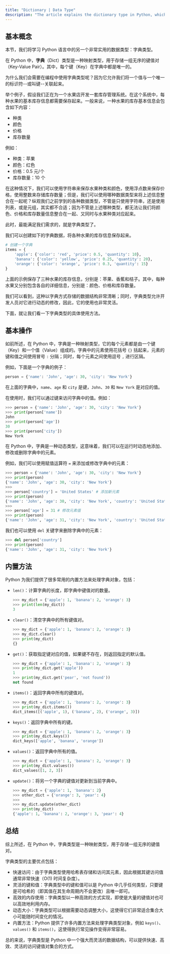 ```yaml
---
title: "Dictionary | Data Type"
description: "The article explains the dictionary type in Python, which is used to store key-value pairs where each key is unique. It uses an example of a fruit store inventory system to show how dictionaries can organize and access data efficiently. The article also covers basic operations and benefits of dictionaries, including quick access times, dynamic sizing, and a variety of built-in methods."
---
```


## 基本概念

本节，我们将学习 Python 语言中的另一个非常实用的数据类型：字典类型。

在 Python 中，**字典**（Dict）类型是一种映射类型，用于存储一组无序的键值对（Key-Value Pair）。其中，每个键（Key）在字典中都是唯一的。

为什么我们会需要在编程中使用字典类型呢？因为它允许我们将一个值与一个唯一的标识符--或叫键--关联起来。

举个例子，假设我们正在为一个水果店开发一套库存管理系统。在这个系统中，每种水果的基本库存信息都需要保存起来。一般来说，一种水果的库存基本信息会包含如下内容：

-   种类
-   颜色
-   价格
-   库存数量

例如：

-   种类：苹果
-   颜色：红色
-   价格：0.5 元/个
-   库存数量：10 个

在这种情况下，我们可以使用字符串来保存水果种类和颜色，使用浮点数来保存价格，使用整数来存储库存数量；但是，我们可以使用哪种数据类型来将上述信息整合在一起呢？纵观我们之前学到的各种数据类型，不管是只使用字符串，还是使用列表，或是元组，其实都不合适；因为不管是上述哪种类型，都无法让我们将颜色、价格和库存数量信息整合在一起、又同时与水果种类对应起来。

此时，最能满足我们需求的，就是字典类型了。

我们可以创建如下的字典数据，将各种水果的库存信息保存起来。

```python
# 创建一个字典
items = {
    'apple': {'color': 'red', 'price': 0.5, 'quantity': 10},
    'banana': {'color': 'yellow', 'price': 0.25, 'quantity': 20},
    'orange': {'color': 'orange', 'price': 0.3, 'quantity': 15}
}
```

上面的示例保存了三种水果的库存信息，分别是：苹果、香蕉和桔子。其中，每种水果又分别包含各自的详细信息，分别是：颜色、价格和库存数量。

我们可以看到，这种以字典方式存储的数据结构非常清晰；同时，字典类型允许开发人员对它进行动态的修改，因此，它的使用也非常灵活。

下面，就让我们看一下字典类型的具体使用方法。

## 基本操作

如前所述，在 Python 中，字典是一种映射类型，它的每个元素都是由一个键（Key）和一个值（Value）组成的。字典中的元素使用花括号 `{}` 括起来，元素的键和值之间使用冒号 `:` 分隔；同时，每个元素之间使用逗号 `,` 进行区隔。

例如，下面是一个字典的例子：

```python
person = {'name': 'John', 'age': 30, 'city': 'New York'}
```

在上面的字典中，`name`、`age` 和 `city` 是键，`John`、`30` 和 `New York` 是对应的值。

在使用时，我们可以通过键来访问字典中的值。例如：

```python
>>> person = {'name': 'John', 'age': 30, 'city': 'New York'}
>>> print(person['name'])
John
>>> print(person['age'])
30
>>> print(person['city'])
New York
```

在 Python 中，字典是一种动态类型，这意味着，我们可以在运行时动态地添加、修改或删除字典中的元素。

例如，我们可以使用赋值运算符 `=` 来添加或修改字典中的元素：

```python
>>> person = {'name': 'John', 'age': 30, 'city': 'New York'}
>>> print(person)
{'name': 'John', 'age': 30, 'city': 'New York'}
>>>
>>> person['country'] = 'United States' # 添加新元素
>>> print(person)
{'name': 'John', 'age': 30, 'city': 'New York', 'country': 'United States'}
>>>
>>> person['age'] = 31 # 修改元素值
>>> print(person)
{'name': 'John', 'age': 31, 'city': 'New York', 'country': 'United States'}
```

我们也可以使用 `del` 关键字来删除字典中的元素：

```python
>>> del person['country']
>>> print(person)
{'name': 'John', 'age': 31, 'city': 'New York'}
```

## 内置方法

Python 为我们提供了很多常用的内置方法来处理字典对象，包括：

-   `len()`：计算字典的长度，即字典中键值对的数量。

    ```python
    >>> my_dict = {'apple': 1, 'banana': 2, 'orange': 3}
    >>> print(len(my_dict))
    3
    ```

-   `clear()`：清空字典中的所有键值对。

    ```python
    >>> my_dict = {'apple': 1, 'banana': 2, 'orange': 3}
    >>> my_dict.clear()
    >>> print(my_dict)
    {}
    ```

-   `get()`：获取指定键对应的值，如果键不存在，则返回指定的默认值。

    ```python
    >>> my_dict = {'apple': 1, 'banana': 2, 'orange': 3}
    >>> print(my_dict.get('apple'))
    1
    >>> print(my_dict.get('pear', 'not found'))
    not found
    ```

-   `items()`：返回字典中所有的键值对。

    ```python
    >>> my_dict = {'apple': 1, 'banana': 2, 'orange': 3}
    >>> print(my_dict.items())
    dict_items([('apple', 1), ('banana', 2), ('orange', 3)])
    ```

-   `keys()`：返回字典中所有的键。

    ```python
    >>> my_dict = {'apple': 1, 'banana': 2, 'orange': 3}
    >>> print(my_dict.keys())
    dict_keys(['apple', 'banana', 'orange'])
    ```

-   `values()`：返回字典中所有的值。

    ```python
    >>> my_dict = {'apple': 1, 'banana': 2, 'orange': 3}
    >>> print(my_dict.values())
    dict_values([1, 2, 3])
    ```

-   `update()`：将另一个字典的键值对更新到当前字典中。

    ```python {4}
    >>> my_dict = {'apple': 1, 'banana': 2}
    >>> other_dict = {'orange': 3, 'pear': 4}
    >>>
    >>> my_dict.update(other_dict)
    >>> print(my_dict)
    {'apple': 1, 'banana': 2, 'orange': 3, 'pear': 4}
    ```

## 总结

综上所述，在 Python 中，字典类型是一种映射类型，用于存储一组无序的键值对。

字典类型的主要优点包括：

-   快速访问：由于字典类型使用哈希表存储和访问其元素，因此根据其键访问值通常非常快速（O(1) 时间复杂度）。
-   灵活的键和值：字典类型中的键和值可以是 Python 中几乎任何类型，只要键是可哈希的（即其值在其生命周期内不会更改）且唯一即可。
-   高效的内存使用：字典类型以一种高效的方式实现，即使是大量的键值对也可以高效地利用内存。
-   动态大小：字典类型可以根据需要动态调整大小，这使得它们非常适合集合大小可能随时间变化的情况。
-   内置方法：Python 提供了许多内置方法来处理字典类型对象，例如 `keys()`、`values()` 和 `items()`，这使得执行常见操作变得非常容易。

总的来说，字典类型是 Python 中一个强大而灵活的数据结构，可以提供快速、高效、灵活的访问键值对集合的方式。

